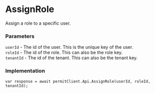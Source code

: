 # AssignRole

Assign a role to a specific user.

### Parameters

`userId` - The id of the user. This is the unique key of the user.<br/>
`roleId` - The id of the role. This can also be the role key.<br/>
`tenantId` - The id of the tenant. This can also be the tenant key.<br/>

### Implementation

```dotnet
var response = await permitClient.Api.AssignRole(userId, roleId, tenantId);
```
